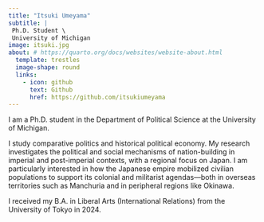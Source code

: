 ```yaml
---
title: "Itsuki Umeyama"
subtitle: |
 Ph.D. Student \
 University of Michigan
image: itsuki.jpg
about: # https://quarto.org/docs/websites/website-about.html
  template: trestles
  image-shape: round
  links:
    - icon: github
      text: Github
      href: https://github.com/itsukiumeyama
---
```


I am a Ph.D. student in the Department of Political Science at the University of Michigan.

I study comparative politics and historical political economy. My research investigates the political and social mechanisms of nation-building in imperial and post-imperial contexts, with a regional focus on Japan. I am particularly interested in how the Japanese empire mobilized civilian populations to support its colonial and militarist agendas—both in overseas territories such as Manchuria and in peripheral regions like Okinawa.

I received my B.A. in Liberal Arts (International Relations) from the University of Tokyo in 2024.
